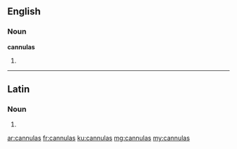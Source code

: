 ==English==

===Noun===
'''cannulas'''

# {{plural of|cannula}}

----

==Latin==

===Noun===
{{la-noun-form|cannulās}}

# {{inflection of|cannula||acc|p|lang=la}}

[[ar:cannulas]]
[[fr:cannulas]]
[[ku:cannulas]]
[[mg:cannulas]]
[[my:cannulas]]